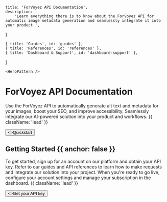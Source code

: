 
	title: 'ForVoyez API Documentation',
	description:
		'Learn everything there is to know about the ForVoyez API for automatic image metadata generation and seamlessly integrate it into your product.',
}

	{ title: 'Guides', id: 'guides' },
	{ title: 'References', id: 'references' },
	{ title: 'Dashboard & Support', id: 'dashboard-support' },
]

    <HeroPattern />

# ForVoyez API Documentation

Use the ForVoyez API to automatically generate alt text and metadata for your images, boost your SEO, and improve accessibility. Seamlessly integrate our AI-powered solution into your product and workflows. {{ className: 'lead' }}

<div className="not-prose mb-16 mt-6 flex gap-3">
	<Button href="/quickstart" arrow="right">
		<>Quickstart</>
	</Button>
</div>

## Getting Started {{ anchor: false }}

To get started, sign up for an account on our platform and obtain your API key. Refer to our guides and API references to learn how to make requests and integrate our solution into your project. When you're ready to go live, configure your account settings and manage your subscription in the dashboard. {{ className: 'lead' }}

<div className="not-prose">
	<Button href="/authentication" variant="text" arrow="right">
		<>Get your API key</>
	</Button>
</div>

<Guides />

<References />

<DashboardSupport />
